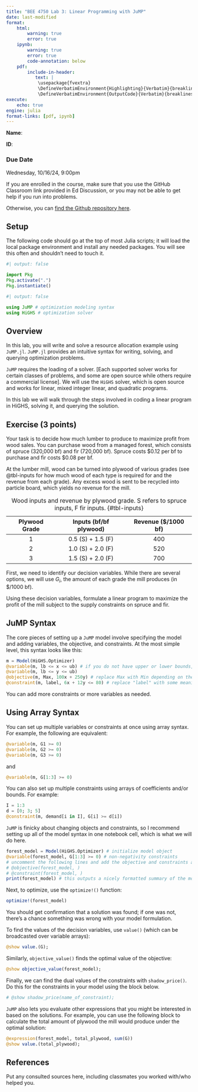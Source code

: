 ```yaml
---
title: "BEE 4750 Lab 3: Linear Programming with JuMP"
date: last-modified
format:
    html:        
        warning: true
        error: true
    ipynb:
        warning: true
        error: true
        code-annotation: below
    pdf:
        include-in-header: 
           text: |
            \usepackage{fvextra}
            \DefineVerbatimEnvironment{Highlighting}{Verbatim}{breaklines,commandchars=\\\{\}}
            \DefineVerbatimEnvironment{OutputCode}{Verbatim}{breaklines,commandchars=\\\{\}}
execute: 
    echo: true
engine: julia
format-links: [pdf, ipynb]
---
```


::: {.content-visible when-format="ipynb"}
**Name**:

**ID**:
:::

::: {.callout-important icon="false"}
### Due Date

Wednesday, 10/16/24, 9:00pm
:::

::: {.content-visible when-format="html"}
::: callout-caution
If you are enrolled in the course, make sure that you use the GitHub Classroom link provided in Ed Discussion, or you may not be able to get help if you run into problems.

Otherwise, you can [find the Github repository here]({{< var github_org.repo >}}/lab03).
:::
:::

## Setup

The following code should go at the top of most Julia scripts; it will load the local package environment and install any needed packages. You will see this often and shouldn't need to touch it.

```julia
#| output: false

import Pkg
Pkg.activate(".")
Pkg.instantiate()
```

```julia
#| output: false

using JuMP # optimization modeling syntax
using HiGHS # optimization solver
```


## Overview

In this lab, you will write and solve a resource allocation example using `JuMP.jl`. `JuMP.jl` provides an intuitive syntax for writing, solving, and querying optimization problems.

`JuMP` requires the loading of a solver. [Each supported solver works for certain classes of problems, and some are open source while others require a commercial license]. We will use the `HiGHS` solver, which is open source and works for linear, mixed integer linear, and quadratic programs.

In this lab we will walk through the steps involved in coding a linear program in HiGHS, solving it, and querying the solution.

## Exercise (3 points)

Your task is to decide how much lumber to produce to maximize profit from wood sales. You can purchase wood from a managed forest, which consists of spruce (320,000 bf) and fir (720,000 bf). Spruce costs $\$0.12$ per bf to purchase and fir costs $\$0.08$ per bf.

At the lumber mill, wood can be turned into plywood of various grades (see @tbl-inputs for how much wood of each type is required for and the revenue from each grade). Any excess wood is sent to be recycled into particle board, which yields no revenue for the mill. 


| Plywood Grade | Inputs (bf/bf plywood) | Revenue (\$/1000 bf) |
|:-------------:|:----------------------:|:--------------------:|
|       1       |   0.5 (S) + 1.5 (F)    |         400          |
|       2       |   1.0 (S) + 2.0 (F)    |         520          |
|       3       |   1.5 (S) + 2.0 (F)    |         700          |

: Wood inputs and revenue by plywood grade. S refers to spruce inputs, F fir inputs. {#tbl-inputs}



First, we need to identify our decision variables. While there are several options, we will use $G_i$, the amount of each grade the mill produces (in \$/1000 bf). 

Using these decision variables, formulate a linear program to maximize the profit of the mill subject to the supply constraints on spruce and fir.

::: {.callout-tip}
## JuMP Syntax

The core pieces of setting up a `JuMP` model involve specifying the model and adding variables, the objective, and constraints. At the most simple level, this syntax looks like this:

```julia
m = Model(HiGHS.Optimizer)
@variable(m, lb <= x <= ub) # if you do not have upper or lower bounds, you can drop those accordingly
@variable(m, lb <= y <= ub)
@objective(m, Max, 100x + 250y) # replace Max with Min depending on the problem
@constraint(m, label, 6x + 12y <= 80) # replace "label" with some meaningful string you would like to use later to query shadow prices, or drop it
```

You can add more constraints or more variables as needed.

:::


::: {.callout-tip}
## Using Array Syntax

You can set up multiple variables or constraints at once using array syntax. For example, the following are equivalent:

```julia
@variable(m, G1 >= 0)
@variable(m, G2 >= 0)
@variable(m, G3 >= 0)
```

and

```julia
@variable(m, G[1:3] >= 0)
```

You can also set up multiple constraints using arrays of coefficients and/or bounds. For example:

```julia
I = 1:3
d = [0; 3; 5]
@constraint(m, demand[i in I], G[i] >= d[i])
```
:::

`JuMP` is finicky about changing objects and constraints, so I recommend setting up all of the model syntax in one notebook cell, which is what we will do here. 

```julia
forest_model = Model(HiGHS.Optimizer) # initialize model object
@variable(forest_model, G[1:3] >= 0) # non-negativity constraints
# uncomment the following lines and add the objective and constraints as needed for the model
# @objective(forest_model, )
# @constraint(forest_model, )
print(forest_model) # this outputs a nicely formatted summary of the model so you can check your specification
```

Next, to optimize, use the `optimize!()` function:

```julia
optimize!(forest_model)
```

You should get confirmation that a solution was found; if one was not, there's a chance something was wrong with your model formulation.

To find the values of the decision variables, use `value()` (which can be broadcasted over variable arrays):

```julia
@show value.(G);
```

Similarly, `objective_value()` finds the optimal value of the objective:

```julia
@show objective_value(forest_model);
```

Finally, we can find the dual values of the constraints with `shadow_price()`. Do this for the constraints in your model using the block below.
```julia
# @show shadow_price(name_of_constraint);
```

`JuMP` also lets you evaluate other expressions that you might be interested in based on the solutions. For example, you can use the following block to calculate the total amount of plywood the mill would produce under the optimal solution:

```julia
@expression(forest_model, total_plywood, sum(G))
@show value.(total_plywood);
```


## References

Put any consulted sources here, including classmates you worked with/who helped you.